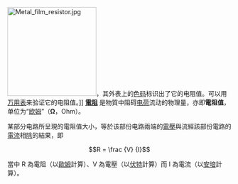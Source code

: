 [[File:Metal_film_resistor.jpg|200px]]，其外表上的[[電阻器#電阻器的色環標示|色码]]标识出了它的电阻值。可以用[[万用表|万用表]]来验证它的电阻值。]] 
'''[[電阻|電阻]]''' 是物質中阻碍[[电荷|电荷]]流动的物理量，亦即'''電阻值'''，单位为“[[欧姆|欧姆]]”（'''Ω'''，Ohm）。

某部分电路所呈現的電阻值大小，等於该部份电路兩端的[[電壓|電壓]]與流經該部份電路的[[電流|電流]]相[[除法|除]]的結果，即

:<math>R = \frac {V} {I}</math>

當中 R 為電阻（以[[歐姆|歐姆]]計算）、V 為電壓（以[[伏特|伏特]]計算）而 I 為電流（以[[安培|安培]]計算）。